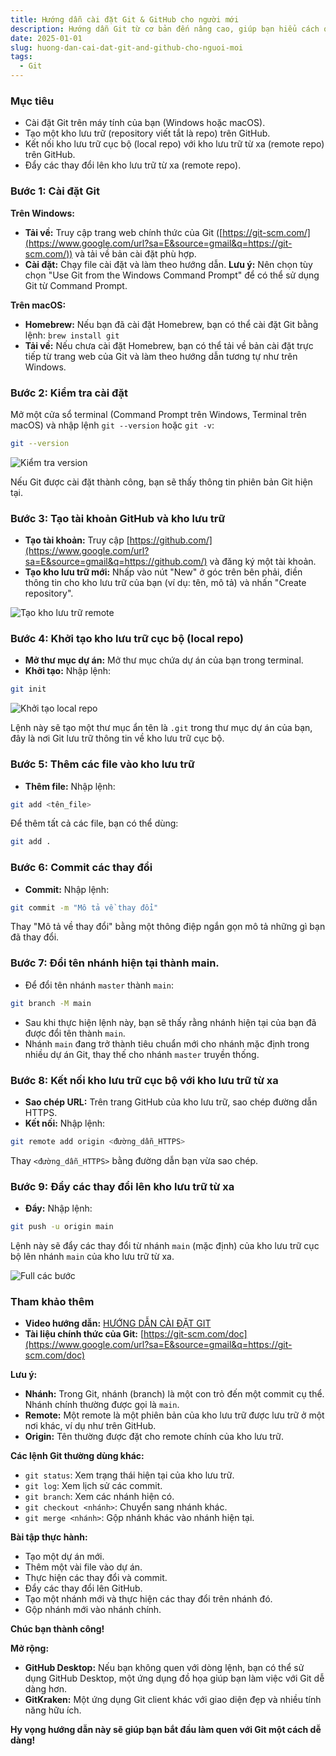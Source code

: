 ```yaml
---
title: Hướng dẫn cài đặt Git & GitHub cho người mới
description: Hướng dẫn Git từ cơ bản đến nâng cao, giúp bạn hiểu cách quản lý phiên bản, commit, branch, merge và làm việc nhóm hiệu quả.
date: 2025-01-01
slug: huong-dan-cai-dat-git-and-github-cho-nguoi-moi
tags:
  - Git
---
```


### Mục tiêu

- Cài đặt Git trên máy tính của bạn (Windows hoặc macOS).
- Tạo một kho lưu trữ (repository viết tắt là repo) trên GitHub.
- Kết nối kho lưu trữ cục bộ (local repo) với kho lưu trữ từ xa (remote repo) trên GitHub.
- Đẩy các thay đổi lên kho lưu trữ từ xa (remote repo).

### Bước 1: Cài đặt Git

**Trên Windows:**

- **Tải về:** Truy cập trang web chính thức của Git ([https://git-scm.com/](https://www.google.com/url?sa=E&source=gmail&q=https://git-scm.com/)) và tải về bản cài đặt phù hợp.
- **Cài đặt:** Chạy file cài đặt và làm theo hướng dẫn. **Lưu ý:** Nên chọn tùy chọn "Use Git from the Windows Command Prompt" để có thể sử dụng Git từ Command Prompt.

**Trên macOS:**

- **Homebrew:** Nếu bạn đã cài đặt Homebrew, bạn có thể cài đặt Git bằng lệnh: `brew install git`
- **Tải về:** Nếu chưa cài đặt Homebrew, bạn có thể tải về bản cài đặt trực tiếp từ trang web của Git và làm theo hướng dẫn tương tự như trên Windows.

### Bước 2: Kiểm tra cài đặt

Mở một cửa sổ terminal (Command Prompt trên Windows, Terminal trên macOS) và nhập lệnh `git --version` hoặc `git -v`:

```bash
git --version
```

![Kiểm tra version](./kiem_tra_version_git.png)

Nếu Git được cài đặt thành công, bạn sẽ thấy thông tin phiên bản Git hiện tại.

### Bước 3: Tạo tài khoản GitHub và kho lưu trữ

- **Tạo tài khoản:** Truy cập [https://github.com/](https://www.google.com/url?sa=E&source=gmail&q=https://github.com/) và đăng ký một tài khoản.
- **Tạo kho lưu trữ mới:** Nhấp vào nút "New" ở góc trên bên phải, điền thông tin cho kho lưu trữ của bạn (ví dụ: tên, mô tả) và nhấn "Create repository".

![Tạo kho lưu trữ remote](./tao_kho_luu_tru_remote.png)

### Bước 4: Khởi tạo kho lưu trữ cục bộ (local repo)

- **Mở thư mục dự án:** Mở thư mục chứa dự án của bạn trong terminal.
- **Khởi tạo:** Nhập lệnh:

```bash
git init
```

![Khởi tạo local repo](./khoi_tao_local_repo.png)

Lệnh này sẽ tạo một thư mục ẩn tên là `.git` trong thư mục dự án của bạn, đây là nơi Git lưu trữ thông tin về kho lưu trữ cục bộ.

### Bước 5: Thêm các file vào kho lưu trữ

- **Thêm file:** Nhập lệnh:

```bash
git add <tên_file>
```

Để thêm tất cả các file, bạn có thể dùng:

```bash
git add .
```

### Bước 6: Commit các thay đổi

- **Commit:** Nhập lệnh:

```bash
git commit -m "Mô tả về thay đổi"
```

Thay "Mô tả về thay đổi" bằng một thông điệp ngắn gọn mô tả những gì bạn đã thay đổi.

### Bước 7: Đổi tên nhánh hiện tại thành main.

- Để đổi tên nhánh `master` thành `main`:

```bash
git branch -M main
```

- Sau khi thực hiện lệnh này, bạn sẽ thấy rằng nhánh hiện tại của bạn đã được đổi tên thành `main`.
- Nhánh `main` đang trở thành tiêu chuẩn mới cho nhánh mặc định trong nhiều dự án Git, thay thế cho nhánh `master` truyền thống.

### Bước 8: Kết nối kho lưu trữ cục bộ với kho lưu trữ từ xa

- **Sao chép URL:** Trên trang GitHub của kho lưu trữ, sao chép đường dẫn HTTPS.
- **Kết nối:** Nhập lệnh:

```bash
git remote add origin <đường_dẫn_HTTPS>
```

Thay `<đường_dẫn_HTTPS>` bằng đường dẫn bạn vừa sao chép.

### Bước 9: Đẩy các thay đổi lên kho lưu trữ từ xa

- **Đẩy:** Nhập lệnh:

```bash
git push -u origin main
```

Lệnh này sẽ đẩy các thay đổi từ nhánh `main` (mặc định) của kho lưu trữ cục bộ lên nhánh `main` của kho lưu trữ từ xa.

![Full các bước](./toan_bo_quy_trinh_su_dung_git.png)

### Tham khảo thêm

- **Video hướng dẫn:** [HƯỚNG DẪN CÀI ĐẶT GIT](https://www.youtube.com/watch?v=lesqw7WzMFU&t=1s)
- **Tài liệu chính thức của Git:** [https://git-scm.com/doc](https://www.google.com/url?sa=E&source=gmail&q=https://git-scm.com/doc)

**Lưu ý:**

- **Nhánh:** Trong Git, nhánh (branch) là một con trỏ đến một commit cụ thể. Nhánh chính thường được gọi là `main`.
- **Remote:** Một remote là một phiên bản của kho lưu trữ được lưu trữ ở một nơi khác, ví dụ như trên GitHub.
- **Origin:** Tên thường được đặt cho remote chính của kho lưu trữ.

**Các lệnh Git thường dùng khác:**

- `git status`: Xem trạng thái hiện tại của kho lưu trữ.
- `git log`: Xem lịch sử các commit.
- `git branch`: Xem các nhánh hiện có.
- `git checkout <nhánh>`: Chuyển sang nhánh khác.
- `git merge <nhánh>`: Gộp nhánh khác vào nhánh hiện tại.

**Bài tập thực hành:**

- Tạo một dự án mới.
- Thêm một vài file vào dự án.
- Thực hiện các thay đổi và commit.
- Đẩy các thay đổi lên GitHub.
- Tạo một nhánh mới và thực hiện các thay đổi trên nhánh đó.
- Gộp nhánh mới vào nhánh chính.

**Chúc bạn thành công!**

**Mở rộng:**

- **GitHub Desktop:** Nếu bạn không quen với dòng lệnh, bạn có thể sử dụng GitHub Desktop, một ứng dụng đồ họa giúp bạn làm việc với Git dễ dàng hơn.
- **GitKraken:** Một ứng dụng Git client khác với giao diện đẹp và nhiều tính năng hữu ích.

**Hy vọng hướng dẫn này sẽ giúp bạn bắt đầu làm quen với Git một cách dễ dàng\!**
